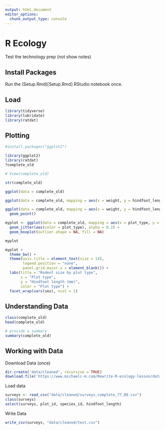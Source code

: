 ```yaml
---
output: html_document
editor_options: 
  chunk_output_type: console
---
```

# R Ecology

Test the technology prep (not show notes)

## Install Packages

Run the (Setup.Rmd)[Setup.Rmd] RStudio notebook once.

## Load

```r
library(tidyverse)
library(lubridate)
library(ratdat)
```

## Plotting

```r
#install.packages("ggplot2")
```

```r
library(ggplot2)
library(ratdat)
?complete_old
```

```r
# View(complete_old)
```

```r
str(complete_old)
```

```r
ggplot(data = complete_old)
```

```r
ggplot(data = complete_old, mapping = aes(x = weight, y = hindfoot_length))

```

```r
ggplot(data = complete_old, mapping = aes(x = weight, y = hindfoot_length)) +
  geom_point()
```

```r
myplot <- ggplot(data = complete_old, mapping = aes(x = plot_type, y = hindfoot_length)) +
  geom_jitter(aes(color = plot_type), alpha = 0.2) +
  geom_boxplot(outlier.shape = NA, fill = NA)

myplot

myplot +
  theme_bw() +
  theme(axis.title = element_text(size = 14), 
        legend.position = "none", 
        panel.grid.major.x = element_blank()) +
  labs(title = "Rodent size by plot type",
       x = "Plot type",
       y = "Hindfoot length (mm)",
       color = "Plot type") +
  facet_wrap(vars(sex), ncol = 1)

```

## Understanding Data

```r
class(complete_old)
head(complete_old)

# provide a summary
summary(complete_old)
```

## Working with Data

Download Data (once)
```r
dir.create('data/cleaned', recursive = TRUE)
download.file('https://www.michaelc-m.com/Rewrite-R-ecology-lesson/data/cleaned/surveys_complete_77_89.csv', 'data/cleaned/surveys_complete_77_89.csv')
```

Load data
```r
surveys <- read_csv("data/cleaned/surveys_complete_77_89.csv")
class(surveys)
select(surveys, plot_id, species_id, hindfoot_length)
```

Write Data
```r
write_csv(surveys, "data/cleaned/test.csv")
```
